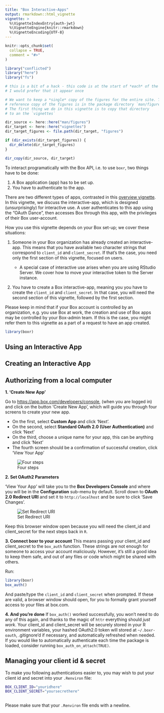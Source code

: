 ```yaml
---
title: "Box Interactive-Apps"
output: rmarkdown::html_vignette
vignette: >
  %\VignetteIndexEntry{auth-jwt}
  %\VignetteEngine{knitr::rmarkdown}
  %\VignetteEncoding{UTF-8}
---
```


```r
knitr::opts_chunk$set(
  collapse = TRUE,
  comment = "#>"
)
```

```r
library("conflicted")
library("here")
library("fs")

# this is a bit of a hack - this code is at the start of *each* of the vignettes;
# I would prefer that it appear once

# We want to keep a *single* copy of the figures for the entire site. The 
# reference copy of the figures is in the package directory `man/figures`.
# The first thing we do in this vignette is to copy that directory 
# to an the `vignettes`

dir_source <- here::here("man/figures")
dir_target <- here::here("vignettes")
dir_target_figures <- file.path(dir_target, "figures")

if (dir_exists(dir_target_figures)) {
  dir_delete(dir_target_figures)
}

dir_copy(dir_source, dir_target)
```

To interact programatically with the Box API, i.e. to use `boxr`, two things have to be done:

1. A Box application (app) has to be set up.
2. You have to authenticate to the app.

There are two different types of apps, contrasted in this [overview vignette](./box-apps.html). In this vignette, we discuss the interactive-app, which is designed (unsurprisingly) for interactive use. A user authenticates to this app using the "OAuth Dance", then accesses Box through this app, with the privileges of their Box user-account.

How you use this vignette depends on your Box set-up; we cover these situations:

1. Someone in your Box organization has already created an interactive-app. This means that you have available two character strings that correspond to `client_id` and `client_secret`. If that's the case, you need only the first section of this vignette, focused on users.

    - A special case of interactive use arises when you are using RStudio Server. We cover how to move your interactive token to the Server instance.

2. You have to create a Box interactive-app, meaning you you have to create the `client_id` and `client_secret`. In that case, you will need the second section of this vignette, followed by the first section.

Please keep in mind that if your Box account is controlled by an organization, e.g. you use Box at work, the creation and use of Box apps may be controlled by your Box-admin team. If this is the case, you might refer them to this vignette as a part of a request to have an app created.

```r
library(boxr)
```

## Using an Interactive App




## Creating an Interactive App

## Authorizing from a local computer

**1. 'Create New App'**

Go to [https://app.box.com/developers/console](https://app.box.com/developers/console), (when you are logged in) and click on the button 'Create New App', which will guide you through four screens to create your new app.

* On the first, select **Custom App** and click 'Next'.
* On the second, select **Standard OAuth 2.0 (User Authentication)** and click 'Next'
* On the third, choose a unique name for your app, this can be anything and click 'Next'
* The fourth screen should be a confirmation of successful creation, click 'View Your App'

![Four steps](figures/four_steps.png)


**2. Set OAuth2 Parameters**

'View Your App' will take you to the **Box Developers Console** and where you will be in the **Configuration** sub-menu by default. Scroll down to **OAuth 2.0 Redirect URI** and set it to `http://localhost` and be sure to click 'Save Changes'.

![Set Redirect URI](figures/redirect_uri.png)


Keep this browser window open because you will need the client_id and client_secret for the next steps back in `R`.

**3. Connect boxr to your account**
This means passing your client_id and client_secret to the `box_auth` function. These strings are not enough for someone to access your account maliciously. However, it's still a good idea to keep them safe, and out of any files or code which might be shared with others.

Run:

```r
library(boxr)
box_auth()
```

And paste/type the `client_id` and `client_secret` when prompted. If these are valid, a browser window should open, for you to formally grant yourself access to your files at box.com.


**4. And you're done**
If `box_auth()` worked successfully, you won't need to do any of this again, and thanks to the magic of `httr` everything should *just work*. Your client_id and client_secret will be securely stored in your R environment variables, your hashed OAuth2.0 token will stored at `~/.boxr-oauth`, .gitignore'd if necessary, and automatically refreshed when needed. If you would like to automatically authenticate each time the package is loaded, consider running `box_auth_on_attach(TRUE)`.

## Managing your client id & secret

To make you following authentications easier to, you may wish to put your client id and secret into your `.Renviron` file:

```bash
BOX_CLIENT_ID="youridhere"
BOX_CLIENT_SECRET="yoursecrethere"
 
```

Please make sure that your `.Renviron` file ends with a newline.